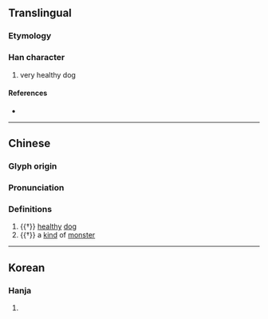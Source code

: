 {{character info/new}}
==Translingual==

===Etymology===
{{Han compound|犬|t1=dog|粦|c1=s|c2=p|ls=psc}}

===Han character===
{{Han char|rn=94|rad=犬|as=12|sn=15|four=|canj=KHFDQ|ids=⿰犭粦}}

# very healthy dog

====References====
* {{Han ref|kx=0718.170|dkj=20680|dj=1129.290|hdz=21369.070|uh=735C|ud=29532}}

----
==Chinese==
{{zh-forms}}

===Glyph origin===
{{Han etym}}
{{Han compound|犬|t1=dog|粦|c1=s|c2=p|ls=psc}}

===Pronunciation===
{{zh-pron
|m=lín
|mc=y
|oc=y
|cat=n
}}

===Definitions===
{{zh-hanzi}}

# {{†}} [[healthy]] [[dog]]
# {{†}} a [[kind]] of [[monster]]

----

==Korean==

===Hanja===
{{ko-hanja|hangeul=[[린]]>[[인]]|eumhun=|rv=rin>in|mr=rin>in|y=lin>in}}

# {{rfdef|ko|sort=犬12}}